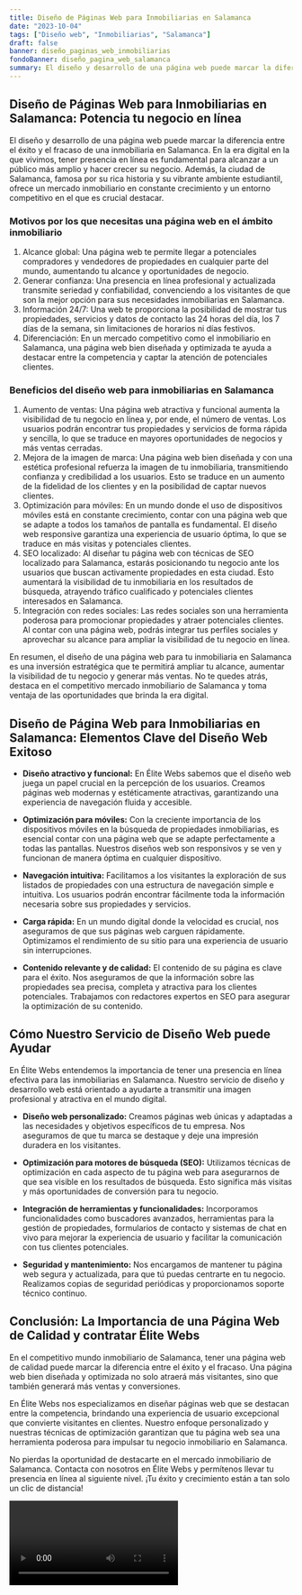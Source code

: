 ```yaml
---
title: Diseño de Páginas Web para Inmobiliarias en Salamanca
date: "2023-10-04"
tags: ["Diseño web", "Inmobiliarias", "Salamanca"]
draft: false
banner: diseño_paginas_web_inmobiliarias
fondoBanner: diseño_pagina_web_salamanca
summary: El diseño y desarrollo de una página web puede marcar la diferencia entre el éxito y el fracaso de una inmobiliaria en Salamanca. En la era digital en la que vivimos, tener presencia en línea es fundamental para alcanzar a un público más amplio y hacer crecer su negocio. Además, la ciudad de Salamanca, famosa por su rica historia y su vibrante ambiente estudiantil, ofrece un mercado inmobiliario en constante crecimiento y un entorno competitivo en el que es crucial destacar.
---
```



## Diseño de Páginas Web para Inmobiliarias en Salamanca: Potencia tu negocio en línea

El diseño y desarrollo de una página web puede marcar la diferencia entre el éxito y el fracaso de una inmobiliaria en Salamanca. En la era digital en la que vivimos, tener presencia en línea es fundamental para alcanzar a un público más amplio y hacer crecer su negocio. Además, la ciudad de Salamanca, famosa por su rica historia y su vibrante ambiente estudiantil, ofrece un mercado inmobiliario en constante crecimiento y un entorno competitivo en el que es crucial destacar.

### Motivos por los que necesitas una página web en el ámbito inmobiliario

1. Alcance global: Una página web te permite llegar a potenciales compradores y vendedores de propiedades en cualquier parte del mundo, aumentando tu alcance y oportunidades de negocio.
2. Generar confianza: Una presencia en línea profesional y actualizada transmite seriedad y confiabilidad, convenciendo a los visitantes de que son la mejor opción para sus necesidades inmobiliarias en Salamanca.
3. Información 24/7: Una web te proporciona la posibilidad de mostrar tus propiedades, servicios y datos de contacto las 24 horas del día, los 7 días de la semana, sin limitaciones de horarios ni días festivos.
4. Diferenciación: En un mercado competitivo como el inmobiliario en Salamanca, una página web bien diseñada y optimizada te ayuda a destacar entre la competencia y captar la atención de potenciales clientes.

### Beneficios del diseño web para inmobiliarias en Salamanca

1. Aumento de ventas: Una página web atractiva y funcional aumenta la visibilidad de tu negocio en línea y, por ende, el número de ventas. Los usuarios podrán encontrar tus propiedades y servicios de forma rápida y sencilla, lo que se traduce en mayores oportunidades de negocios y más ventas cerradas.
2. Mejora de la imagen de marca: Una página web bien diseñada y con una estética profesional refuerza la imagen de tu inmobiliaria, transmitiendo confianza y credibilidad a los usuarios. Esto se traduce en un aumento de la fidelidad de los clientes y en la posibilidad de captar nuevos clientes.
3. Optimización para móviles: En un mundo donde el uso de dispositivos móviles está en constante crecimiento, contar con una página web que se adapte a todos los tamaños de pantalla es fundamental. El diseño web responsive garantiza una experiencia de usuario óptima, lo que se traduce en más visitas y potenciales clientes.
4. SEO localizado: Al diseñar tu página web con técnicas de SEO localizado para Salamanca, estarás posicionando tu negocio ante los usuarios que buscan activamente propiedades en esta ciudad. Esto aumentará la visibilidad de tu inmobiliaria en los resultados de búsqueda, atrayendo tráfico cualificado y potenciales clientes interesados en Salamanca.
5. Integración con redes sociales: Las redes sociales son una herramienta poderosa para promocionar propiedades y atraer potenciales clientes. Al contar con una página web, podrás integrar tus perfiles sociales y aprovechar su alcance para ampliar la visibilidad de tu negocio en línea.

En resumen, el diseño de una página web para tu inmobiliaria en Salamanca es una inversión estratégica que te permitirá ampliar tu alcance, aumentar la visibilidad de tu negocio y generar más ventas. No te quedes atrás, destaca en el competitivo mercado inmobiliario de Salamanca y toma ventaja de las oportunidades que brinda la era digital.

<GifSeo />

<Cta />

## Diseño de Página Web para Inmobiliarias en Salamanca: Elementos Clave del Diseño Web Exitoso

- **Diseño atractivo y funcional:** En Élite Webs sabemos que el diseño web juega un papel crucial en la percepción de los usuarios. Creamos páginas web modernas y estéticamente atractivas, garantizando una experiencia de navegación fluida y accesible.

- **Optimización para móviles:** Con la creciente importancia de los dispositivos móviles en la búsqueda de propiedades inmobiliarias, es esencial contar con una página web que se adapte perfectamente a todas las pantallas. Nuestros diseños web son responsivos y se ven y funcionan de manera óptima en cualquier dispositivo.

- **Navegación intuitiva:** Facilitamos a los visitantes la exploración de sus listados de propiedades con una estructura de navegación simple e intuitiva. Los usuarios podrán encontrar fácilmente toda la información necesaria sobre sus propiedades y servicios.

- **Carga rápida:** En un mundo digital donde la velocidad es crucial, nos aseguramos de que sus páginas web carguen rápidamente. Optimizamos el rendimiento de su sitio para una experiencia de usuario sin interrupciones.

- **Contenido relevante y de calidad:** El contenido de su página es clave para el éxito. Nos aseguramos de que la información sobre las propiedades sea precisa, completa y atractiva para los clientes potenciales. Trabajamos con redactores expertos en SEO para asegurar la optimización de su contenido.

## Cómo Nuestro Servicio de Diseño Web puede Ayudar

En Élite Webs entendemos la importancia de tener una presencia en línea efectiva para las inmobiliarias en Salamanca. Nuestro servicio de diseño y desarrollo web está orientado a ayudarte a transmitir una imagen profesional y atractiva en el mundo digital.

- **Diseño web personalizado:** Creamos páginas web únicas y adaptadas a las necesidades y objetivos específicos de tu empresa. Nos aseguramos de que tu marca se destaque y deje una impresión duradera en los visitantes.

- **Optimización para motores de búsqueda (SEO):** Utilizamos técnicas de optimización en cada aspecto de tu página web para asegurarnos de que sea visible en los resultados de búsqueda. Esto significa más visitas y más oportunidades de conversión para tu negocio.

- **Integración de herramientas y funcionalidades:** Incorporamos funcionalidades como buscadores avanzados, herramientas para la gestión de propiedades, formularios de contacto y sistemas de chat en vivo para mejorar la experiencia de usuario y facilitar la comunicación con tus clientes potenciales.

- **Seguridad y mantenimiento:** Nos encargamos de mantener tu página web segura y actualizada, para que tú puedas centrarte en tu negocio. Realizamos copias de seguridad periódicas y proporcionamos soporte técnico continuo.

## Conclusión: La Importancia de una Página Web de Calidad y contratar Élite Webs

En el competitivo mundo inmobiliario de Salamanca, tener una página web de calidad puede marcar la diferencia entre el éxito y el fracaso. Una página web bien diseñada y optimizada no solo atraerá más visitantes, sino que también generará más ventas y conversiones.

En Élite Webs nos especializamos en diseñar páginas web que se destacan entre la competencia, brindando una experiencia de usuario excepcional que convierte visitantes en clientes. Nuestro enfoque personalizado y nuestras técnicas de optimización garantizan que tu página web sea una herramienta poderosa para impulsar tu negocio inmobiliario en Salamanca.

No pierdas la oportunidad de destacarte en el mercado inmobiliario de Salamanca. Contacta con nosotros en Élite Webs y permítenos llevar tu presencia en línea al siguiente nivel. ¡Tu éxito y crecimiento están a tan solo un clic de distancia!

<Video />

<CtaBot job="Inmobiliarias" city="Salamanca" />

<Gmaps query="Salamanca+españa+maps" />

